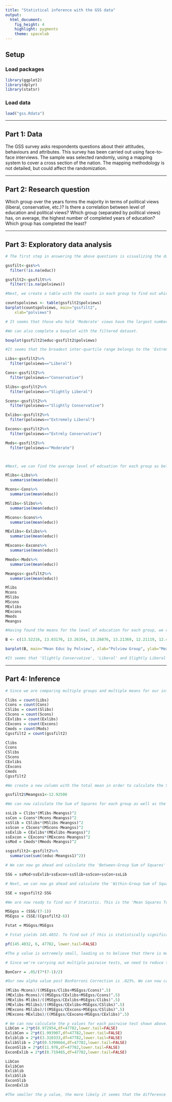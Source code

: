 ---
title: "Statistical inference with the GSS data"
output: 
  html_document: 
    fig_height: 4
    highlight: pygments
    theme: spacelab
---

## Setup

### Load packages

```{r load-packages, message = FALSE}
library(ggplot2)
library(dplyr)
library(statsr)
```

### Load data

```{r load-data}
load("gss.Rdata")
```



* * *

## Part 1: Data
The GSS survey asks respondents questions about their attitudes, behaviours and attributes. This survey has been carried out using face-to-face interviews. The sample was selected randomly, using a mapping system to cover a cross section of the nation. The mapping methodology is not detailed, but could affect the randomization.

* * *

## Part 2: Research question
Which group over the years forms the majority in terms of political views (liberal, conservative, etc.)? Is there a correlation between level of education and political views? Which group (separated by political views) has, on average, the highest number of completed years of education? Which group has completed the least?

* * *

## Part 3: Exploratory data analysis

```{r}
# The first step in answering the above questions is visualizing the data. In order to get the most accurate picture from our data, we need to get rid of blank values in the variables we plan to use:

gssfilt<-gss%>%
  filter(!is.na(educ))

gssfilt2<-gssfilt%>%
  filter(!is.na(polviews))

#Next, we create a table with the counts in each group to find out which groups have the largest and smallest numbers.

countspolviews <- table(gssfilt2$polviews)
barplot(countspolviews, main="gssfilt2", 
  	xlab="polviews")

# It seems that those who hold 'Moderate' views have the largest numbers, while those with the most extreme views  (on either side of the political spectrum) number in the least.
```

```{r}
#We can also complete a boxplot with the filtered dataset. 

boxplot(gssfilt2$educ~gssfilt2$polviews)

#It seems that the broadest inter-quartile range belongs to the 'Extremely Liberal' category, while 'Moderates' have many more outliers. Outliers do present problems for ANOVA, but nevetheless, we will press ahead.
```

```{r}

Libs<-gssfilt2%>%
  filter(polviews=="Liberal")

Cons<-gssfilt2%>%
  filter(polviews=="Conservative")

Slibs<-gssfilt2%>%
  filter(polviews=="Slightly Liberal")

Scons<-gssfilt2%>%
  filter(polviews=="Slightly Conservative")

Exlibs<-gssfilt2%>%
  filter(polviews=="Extremely Liberal")

Excons<-gssfilt2%>%
  filter(polviews=="Extrmly Conservative")

Mods<-gssfilt2%>%
  filter(polviews=="Moderate")



#Next, we can find the average level of edcuation for each group as below.

Mlibs<-Libs%>%
  summarise(mean(educ))

Mcons<-Cons%>%
  summarise(mean(educ))

MSlibs<-Slibs%>%
  summarise(mean(educ))

MScons<-Scons%>%
  summarise(mean(educ))

MExlibs<-Exlibs%>%
  summarise(mean(educ))

MExcons<-Excons%>%
  summarise(mean(educ))

Mmods<-Mods%>%
  summarise(mean(educ))

Meangss<-gssfilt2%>%
  summarise(mean(educ))

Mlibs
Mcons
MSlibs
MScons
MExlibs
MExcons
Mmods
Meangss

#Having found the means for the level of education for each group, we can draw a bar plot to compare means.

B <- c(13.52216, 13.03176, 13.26354, 13.26876, 13.21369, 12.21119, 12.48513, 12.92506)

barplot(B, main="Mean Educ by Polview", xlab="Polview Group", ylab="Means", names.arg=c("Lib","Cons","Sl Lib","Sl Cons","Ex Libs","Ex Cons","Mods", "Totmean"))

#It seems that 'Slightly Conservative', 'Liberal' and Slightly Liberal' groups have completed the most years of education on average, while 'Moderate' and 'Extremely Conservative' groups have completed the least years of education.

```

* * *

## Part 4: Inference
```{r}

# Since we are comparing multiple groups and multiple means for our inference, we use ANOVA (even though we have a significant number of outliers. We need the counts for each group, so we can calculate and name these counts as follows:

Clibs = count(Libs)
Ccons = count(Cons)
CSlibs = count(Slibs)
CScons = count(Scons)
CExlibs = count(Exlibs)
CExcons = count(Excons)
Cmods = count(Mods)
Cgssfilt2 = count(gssfilt2)

Clibs 
Ccons 
CSlibs 
CScons
CExlibs 
CExcons 
Cmods
Cgssfilt2 

#We create a new column with the total mean in order to calculate the Sum of Squares Total (SST)later.

gssfilt2$Meangss1<-12.92506

#We can now calculate the Sum of Squares for each group as well as the total filtered population.

ssLib = Clibs*(Mlibs-Meangss)^2
ssCon = Ccons*(Mcons-Meangss)^2
ssSlib = CSlibs*(MSlibs-Meangss)^2
ssScon = CScons*(MScons-Meangss)^2
ssExlib = CExlibs*(MExlibs-Meangss)^2
ssExcon = CExcons*(MExcons-Meangss)^2
ssMod = Cmods*(Mmods-Meangss)^2

ssgssfilt2<-gssfilt2%>%
  summarise(sum((educ-Meangss1)^2))

# We can now go ahead and calculate the 'Between-Group Sum of Squares' (also known as SSG)

SSG = ssMod+ssExlib+ssExcon+ssSlib+ssScon+ssCon+ssLib

# Next, we can now go ahead and calculate the 'Within-Group Sum of Squares' (also known as SSE). This is sometimes called the error total.

SSE = ssgssfilt2-SSG

```


```{r}
#We are now ready to find our F Statistic. This is the 'Mean Squares Total Between Groups(MSG)' divided by the 'Mean squares Total Within Groups(MSE)'

MSGgss = (SSG/(7-1))
MSEgss = (SSE/(Cgssfilt2-6))

Fstat = MSGgss/MSEgss

# Fstat yields 145.4032. To find out if this is statistically significant, we use the probability of finding such a value due to random events alone.

pf(145.4032, 6, 47782, lower.tail=FALSE)

#The p value is extremely small, leading us to believe that there is more than randomization at play between level of education and political views. We can safely say that level of education plays a significant role in determining political views for at least two paired groups. We can further do pairwise tests for significant differences between all combinations of pairs. That will tell us which groups are responsible for the significant p value.

```

```{r}

# Since we're carrying out multiple pairwise tests, we need to reduce the Type 1 error. The follwing BonFerroni Correction reduces our margin of significance (Alpha value).

BonCorr = .05/(7*(7-1)/2)

#Our new alpha value post BonFerroni Correction is .023%. We can now calculate T values for a number of pairwise tests. We will not conduct all pairwise tests for this exercise.

(Mlibs-Mcons)/((MSEgss/Clibs+MSEgss/Ccons)^.5)
(MExlibs-Mcons)/((MSEgss/CExlibs+MSEgss/Ccons)^.5)
(MExlibs-Mlibs)/((MSEgss/CExlibs+MSEgss/Clibs)^.5)
(MExlibs-MSlibs)/((MSEgss/CExlibs+MSEgss/CSlibs)^.5)
(MExcons-MSlibs)/((MSEgss/CExcons+MSEgss/CSlibs)^.5)
(MExcons-MExlibs)/((MSEgss/CExcons+MSEgss/CExlibs)^.5)
```

```{r}

# We can now calculate the p values for each pairwise test shown above.
LibCon = 2*pt(8.972954,df=47782,lower.tail=FALSE)
ExlibCon = 2*pt(1.993907,df=47782,lower.tail=FALSE)
Exliblib = 2*pt(3.310333,df=47782,lower.tail=FALSE)
ExlibSlib = 2*pt(0.5399664,df=47782,lower.tail=FALSE)
ExconSlib = 2*pt(11.978,df=47782,lower.tail=FALSE)
ExconExlib = 2*pt(8.719465,df=47782,lower.tail=FALSE)

LibCon
ExlibCon
Exliblib
ExlibSlib
ExconSlib
ExconExlib

#The smaller the p value, the more likely it seems that the difference between levels of education has a bearing on political view. It seems that there is a significant p value for at least 4 pairs, since four of the tests yield p values less than the significance value.
```
